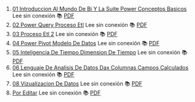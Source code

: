 1. [01 Introduccion Al Mundo De Bi Y La Suite Power Conceptos Basicos](https://achalmaedison.netlify.app/herramientas-oficina/power-bi/2022-09-12-01-introduccion-al-mundo-de-bi-y-la-suite-power-conceptos-basicos) Lee sin conexión 📚 [PDF](https://achalmaedison.netlify.app/herramientas-oficina/power-bi/2022-09-12-01-introduccion-al-mundo-de-bi-y-la-suite-power-conceptos-basicos/index.pdf)
2. [02 Power Query Proceso Etl](https://achalmaedison.netlify.app/herramientas-oficina/power-bi/2022-09-19-02-power-query-proceso-etl) Lee sin conexión 📚 [PDF](https://achalmaedison.netlify.app/herramientas-oficina/power-bi/2022-09-19-02-power-query-proceso-etl/index.pdf)
3. [03 Proceso Etl 2](https://achalmaedison.netlify.app/herramientas-oficina/power-bi/2022-09-26-03-proceso-etl-2) Lee sin conexión 📚 [PDF](https://achalmaedison.netlify.app/herramientas-oficina/power-bi/2022-09-26-03-proceso-etl-2/index.pdf)
4. [04 Power Pivot Modelo De Datos](https://achalmaedison.netlify.app/herramientas-oficina/power-bi/2022-10-03-04-power-pivot-modelo-de-datos) Lee sin conexión 📚 [PDF](https://achalmaedison.netlify.app/herramientas-oficina/power-bi/2022-10-03-04-power-pivot-modelo-de-datos/index.pdf)
5. [05 Inteligencia De Tiempo Dimension De Tiempo](https://achalmaedison.netlify.app/herramientas-oficina/power-bi/2022-10-10-05-inteligencia-de-tiempo-dimension-de-tiempo) Lee sin conexión 📚 [PDF](https://achalmaedison.netlify.app/herramientas-oficina/power-bi/2022-10-10-05-inteligencia-de-tiempo-dimension-de-tiempo/index.pdf)
6. [06 Lenguaje De Analisis De Datos Dax Columnas Campos Calculados](https://achalmaedison.netlify.app/herramientas-oficina/power-bi/2022-10-17-06-lenguaje-de-analisis-de-datos-dax-columnas-campos-calculados) Lee sin conexión 📚 [PDF](https://achalmaedison.netlify.app/herramientas-oficina/power-bi/2022-10-17-06-lenguaje-de-analisis-de-datos-dax-columnas-campos-calculados/index.pdf)
7. [08 Vizualizacion De Datos](https://achalmaedison.netlify.app/herramientas-oficina/power-bi/2022-10-24-08-vizualizacion-de-datos) Lee sin conexión 📚 [PDF](https://achalmaedison.netlify.app/herramientas-oficina/power-bi/2022-10-24-08-vizualizacion-de-datos/index.pdf)
8. [Por Editar](https://achalmaedison.netlify.app/herramientas-oficina/power-bi/2024-03-31-por-editar) Lee sin conexión 📚 [PDF](https://achalmaedison.netlify.app/herramientas-oficina/power-bi/2024-03-31-por-editar/index.pdf)
